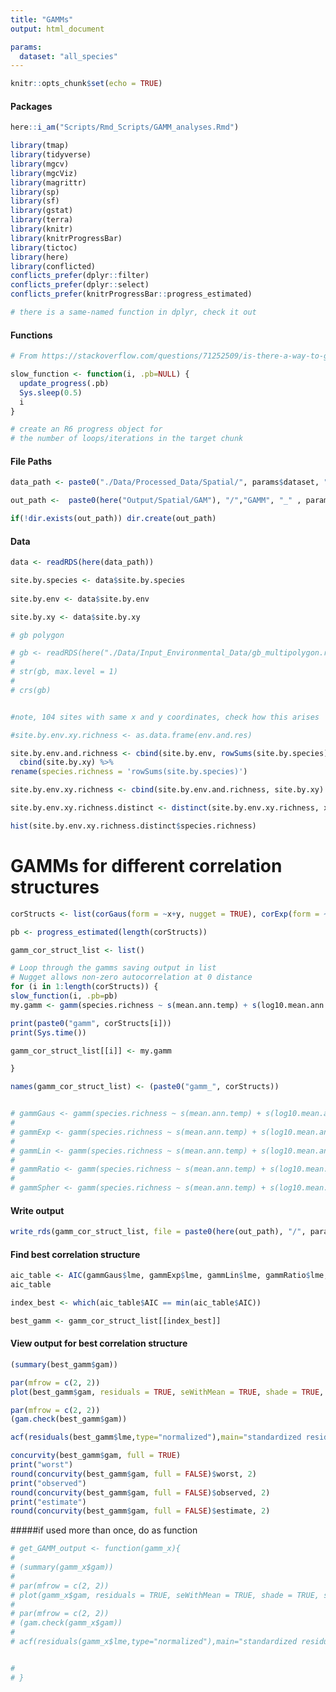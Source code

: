 ```yaml
---
title: "GAMMs"
output: html_document

params:
  dataset: "all_species"
---
```


```r
knitr::opts_chunk$set(echo = TRUE)
```



#### Packages
```r
here::i_am("Scripts/Rmd_Scripts/GAMM_analyses.Rmd")

library(tmap)
library(tidyverse)
library(mgcv)
library(mgcViz)
library(magrittr)
library(sp)
library(sf)
library(gstat)
library(terra)
library(knitr)
library(knitrProgressBar)
library(tictoc)
library(here)
library(conflicted)
conflicts_prefer(dplyr::filter)
conflicts_prefer(dplyr::select)
conflicts_prefer(knitrProgressBar::progress_estimated)

# there is a same-named function in dplyr, check it out
```




#### Functions
```r
# From https://stackoverflow.com/questions/71252509/is-there-a-way-to-get-progress-information-whan-a-chunk-is-running-in-rmarkdown

slow_function <- function(i, .pb=NULL) {  
  update_progress(.pb)  
  Sys.sleep(0.5)  
  i  
}

# create an R6 progress object for
# the number of loops/iterations in the target chunk
```

#### File Paths
```r
data_path <- paste0("./Data/Processed_Data/Spatial/", params$dataset, ".rds")

out_path <-  paste0(here("Output/Spatial/GAM"), "/","GAMM", "_" , params$dataset,  "/")

if(!dir.exists(out_path)) dir.create(out_path)
```

#### Data
```r
data <- readRDS(here(data_path))

site.by.species <- data$site.by.species
  
site.by.env <- data$site.by.env

site.by.xy <- data$site.by.xy

# gb polygon

# gb <- readRDS(here("./Data/Input_Environmental_Data/gb_multipolygon.rds"))
# 
# str(gb, max.level = 1)
# 
# crs(gb)


#note, 104 sites with same x and y coordinates, check how this arises

#site.by.env.xy.richness <- as.data.frame(env.and.res)

site.by.env.and.richness <- cbind(site.by.env, rowSums(site.by.species)) %>%
  cbind(site.by.xy) %>%
rename(species.richness = 'rowSums(site.by.species)')

site.by.env.xy.richness <- cbind(site.by.env.and.richness, site.by.xy)

site.by.env.xy.richness.distinct <- distinct(site.by.env.xy.richness, x, y, .keep_all = TRUE)
```

```r
hist(site.by.env.xy.richness.distinct$species.richness)
```


# GAMMs for different correlation structures 
```r
corStructs <- list(corGaus(form = ~x+y, nugget = TRUE), corExp(form = ~x+y, nugget = TRUE), corLin(form = ~x+y, nugget = TRUE), corRatio(form = ~x+y, nugget = TRUE), corSpher(form = ~x+y, nugget = TRUE) )

pb <- progress_estimated(length(corStructs))

gamm_cor_struct_list <- list()

# Loop through the gamms saving output in list
# Nugget allows non-zero autocorrelation at 0 distance
for (i in 1:length(corStructs)) {
slow_function(i, .pb=pb)
my.gamm <- gamm(species.richness ~ s(mean.ann.temp) + s(log10.mean.ann.rain) + s(topographic.wetness) + s(ph) + s(total.n) + s(tree.density) + s(log10.pesticide.risk) + s(log10.humans),  data = site.by.env.xy.richness.distinct, method = "REML", correlation = corStructs[[i]])

print(paste0("gamm", corStructs[i]))
print(Sys.time())

gamm_cor_struct_list[[i]] <- my.gamm

}

names(gamm_cor_struct_list) <- (paste0("gamm_", corStructs))


# gammGaus <- gamm(species.richness ~ s(mean.ann.temp) + s(log10.mean.ann.rain) + s(topographic.wetness) + s(ph) + s(total.n) + s(tree.density) + s(log10.pesticide.risk) + s(log10.humans),  data = site.by.env.xy.richness.distinct, method= "REML", correlation=corGaus(form = ~x+y, nugget = TRUE))
# 
# gammExp <- gamm(species.richness ~ s(mean.ann.temp) + s(log10.mean.ann.rain) + s(topographic.wetness) + s(ph) + s(total.n) + s(tree.density) + s(log10.pesticide.risk) + s(log10.humans),  data = site.by.env.xy.richness.distinct, method= "REML", correlation=corExp(form = ~x+y, nugget = TRUE))
# 
# gammLin <- gamm(species.richness ~ s(mean.ann.temp) + s(log10.mean.ann.rain) + s(topographic.wetness) + s(ph) + s(total.n) + s(tree.density) + s(log10.pesticide.risk) + s(log10.humans),  data = site.by.env.xy.richness.distinct, method= "REML", correlation=corLin(form = ~x+y, nugget = TRUE))
# 
# gammRatio <- gamm(species.richness ~ s(mean.ann.temp) + s(log10.mean.ann.rain) + s(topographic.wetness) + s(ph) + s(total.n) + s(tree.density) + s(log10.pesticide.risk) + s(log10.humans),  data = site.by.env.xy.richness.distinct, method= "REML", correlation=corRatio(form = ~x+y, nugget = TRUE))
# 
# gammSpher <- gamm(species.richness ~ s(mean.ann.temp) + s(log10.mean.ann.rain) + s(topographic.wetness) + s(ph) + s(total.n) + s(tree.density) + s(log10.pesticide.risk) + s(log10.humans),  data = site.by.env.xy.richness.distinct, method= "REML", correlation=corSpher(form = ~x+y, nugget = TRUE))
```


#### Write output
```r
write_rds(gamm_cor_struct_list, file = paste0(here(out_path), "/", params$dataset, "_gamm_cor_struct_compare.rds"))
```

#### Find best correlation structure
```r
aic_table <- AIC(gammGaus$lme, gammExp$lme, gammLin$lme, gammRatio$lme, gammSpher$lme)
aic_table

index_best <- which(aic_table$AIC == min(aic_table$AIC))

best_gamm <- gamm_cor_struct_list[[index_best]]
```

#### View output for best correlation structure
```r

(summary(best_gamm$gam))

par(mfrow = c(2, 2))
plot(best_gamm$gam, residuals = TRUE, seWithMean = TRUE, shade = TRUE, shift = coef(best_gamm$gam)[1])

par(mfrow = c(2, 2))
(gam.check(best_gamm$gam))

acf(residuals(best_gamm$lme,type="normalized"),main="standardized residual ACF")

concurvity(best_gamm$gam, full = TRUE)
print("worst")
round(concurvity(best_gamm$gam, full = FALSE)$worst, 2)
print("observed")
round(concurvity(best_gamm$gam, full = FALSE)$observed, 2)
print("estimate")
round(concurvity(best_gamm$gam, full = FALSE)$estimate, 2)

```

#####if used more than once, do as function
```r

# get_GAMM_output <- function(gamm_x){
# 
# (summary(gamm_x$gam))
# 
# par(mfrow = c(2, 2))
# plot(gamm_x$gam, residuals = TRUE, seWithMean = TRUE, shade = TRUE, shift = coef(gamm_x$gam)[1])
# 
# par(mfrow = c(2, 2))  
# (gam.check(gamm_x$gam))
# 
# acf(residuals(gamm_x$lme,type="normalized"),main="standardized residual ACF")


#   
# }
```


